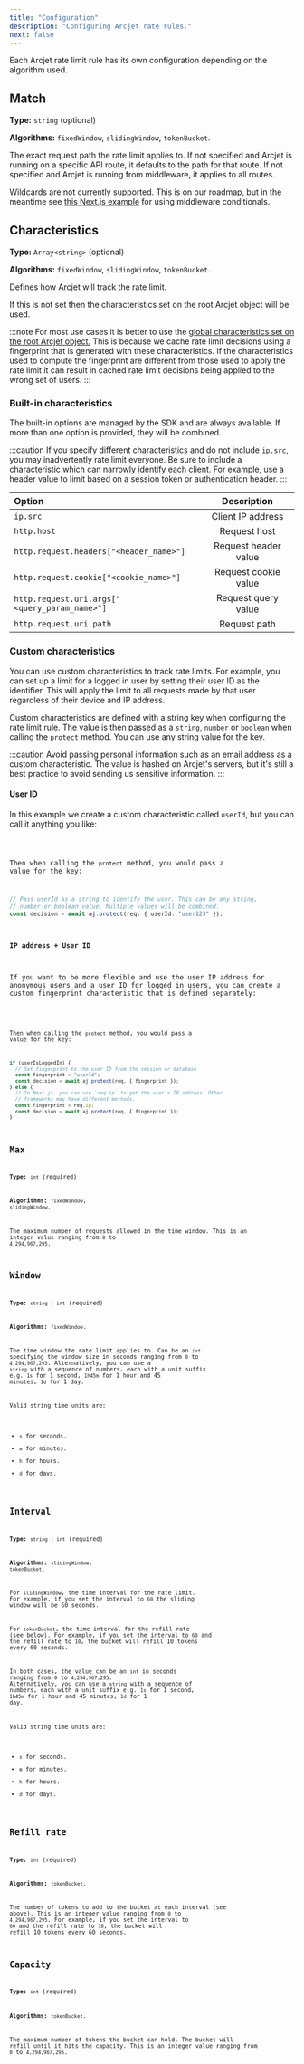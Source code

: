 ```yaml
---
title: "Configuration"
description: "Configuring Arcjet rate rules."
next: false
---
```



Each Arcjet rate limit rule has its own configuration depending on the algorithm
used.

## Match

**Type:** `string` (optional)

**Algorithms:** `fixedWindow`, `slidingWindow`, `tokenBucket`.

The exact request path the rate limit applies to. If not specified and Arcjet is
running on a specific API route, it defaults to the path for that route. If not
specified and Arcjet is running from middleware, it applies to all routes.

Wildcards are not currently supported. This is on our roadmap, but in the
meantime see [this Next.js
example](/rate-limiting/reference/nextjs#wildcard-matching-paths) for using
middleware conditionals.

## Characteristics

**Type:** `Array<string>` (optional)

**Algorithms:** `fixedWindow`, `slidingWindow`, `tokenBucket`.

Defines how Arcjet will track the rate limit.

If this is not set then the characteristics set on the root Arcjet object will be used.

:::note
For most use cases it is better to use the [global characteristics set on the root Arcjet object.](/architecture#built-in-characteristics)
This is because we cache rate limit decisions using a fingerprint that is generated with these characteristics.
If the characteristics used to compute the fingerprint are different from those used to apply the rate limit
it can result in cached rate limit decisions being applied to the wrong set of users.
:::

### Built-in characteristics

The built-in options are managed by the SDK and are always available.
If more than one option is provided, they will be combined.

:::caution
If you specify different characteristics and do not include `ip.src`, you may
inadvertently rate limit everyone. Be sure to include a characteristic which can
narrowly identify each client. For example, use a header value to limit based on
a session token or authentication header.
:::

| Option                                        |     Description      |
| :-------------------------------------------- | :------------------: |
| `ip.src`                                      |  Client IP address   |
| `http.host`                                   |     Request host     |
| `http.request.headers["<header_name>"]`       | Request header value |
| `http.request.cookie["<cookie_name>"]`        | Request cookie value |
| `http.request.uri.args["<query_param_name>"]` | Request query value  |
| `http.request.uri.path`                       |     Request path     |

### Custom characteristics

You can use custom characteristics to track rate limits. For example, you can
set up a limit for a logged in user by setting their user ID as the identifier.
This will apply the limit to all requests made by that user regardless of their
device and IP address.

Custom characteristics are defined with a string key when configuring the rate
limit rule. The value is then passed as a `string`, `number` or `boolean` when
calling the `protect` method. You can use any string value for the key.

:::caution
Avoid passing personal information such as an email address as a custom
characteristic. The value is hashed on Arcjet's servers, but it's still a best
practice to avoid sending us sensitive information.
:::

#### User ID

In this example we create a custom characteristic called `userId`, but you can call it anything you like:

<Code code={FixedWindowCustomCharacteristicRule} lang="ts" />

Then when calling the `protect` method, you would pass a value for the key:

```ts
// Pass userId as a string to identify the user. This can be any string,
// number or boolean value. Multiple values will be combined.
const decision = await aj.protect(req, { userId: "user123" });
```

#### IP address + User ID

If you want to be more flexible and use the user IP address for anonymous users
and a user ID for logged in users, you can create a custom fingerprint
characteristic that is defined separately:

<Code code={FixedWindowCustomCharacteristicFingerprintRule} lang="ts" />

Then when calling the `protect` method, you would pass a value for the key:

```ts
if (userIsLoggedIn) {
  // Set fingerprint to the user ID from the session or database
  const fingerprint = "userId";
  const decision = await aj.protect(req, { fingerprint });
} else {
  // In Next.js, you can use `req.ip` to get the user's IP address. Other
  // frameworks may have different methods.
  const fingerprint = req.ip;
  const decision = await aj.protect(req, { fingerprint });
}
```

## Max

**Type:** `int` (required)

**Algorithms:** `fixedWindow`, `slidingWindow`.

The maximum number of requests allowed in the time window. This is an integer
value ranging from `0` to `4,294,967,295`.

## Window

**Type:** `string | int` (required)

**Algorithms:** `fixedWindow`.

The time window the rate limit applies to. Can be an `int` specifying the window
size in seconds ranging from `0` to `4,294,967,295`. Alternatively, you can use
a `string` with a sequence of numbers, each with a unit suffix e.g. `1s` for 1
second, `1h45m` for 1 hour and 45 minutes, `1d` for 1 day.

Valid string time units are:

- `s` for seconds.
- `m` for minutes.
- `h` for hours.
- `d` for days.

## Interval

**Type:** `string | int` (required)

**Algorithms:** `slidingWindow`, `tokenBucket`.

For `slidingWindow`, the time interval for the rate limit. For example, if you set
the interval to `60` the sliding window will be 60 seconds.

For `tokenBucket`, the time interval for the refill rate (see below). For
example, if you set the interval to `60` and the refill rate to `10`, the bucket
will refill 10 tokens every 60 seconds.

In both cases, the value can be an `int` in seconds ranging from `0` to
`4,294,967,295`. Alternatively, you can use a `string` with a sequence of
numbers, each with a unit suffix e.g. `1s` for 1 second, `1h45m` for 1 hour and
45 minutes, `1d` for 1 day.

Valid string time units are:

- `s` for seconds.
- `m` for minutes.
- `h` for hours.
- `d` for days.

## Refill rate

**Type:** `int` (required)

**Algorithms:** `tokenBucket`.

The number of tokens to add to the bucket at each interval (see above). This is
an integer value ranging from `0` to `4,294,967,295`. For example, if you set
the interval to `60` and the refill rate to `10`, the bucket will refill 10
tokens every 60 seconds.

## Capacity

**Type:** `int` (required)

**Algorithms:** `tokenBucket`.

The maximum number of tokens the bucket can hold. The bucket will refill until
it hits the capacity. This is an integer value ranging from `0` to
`4,294,967,295`.

<Comments />
